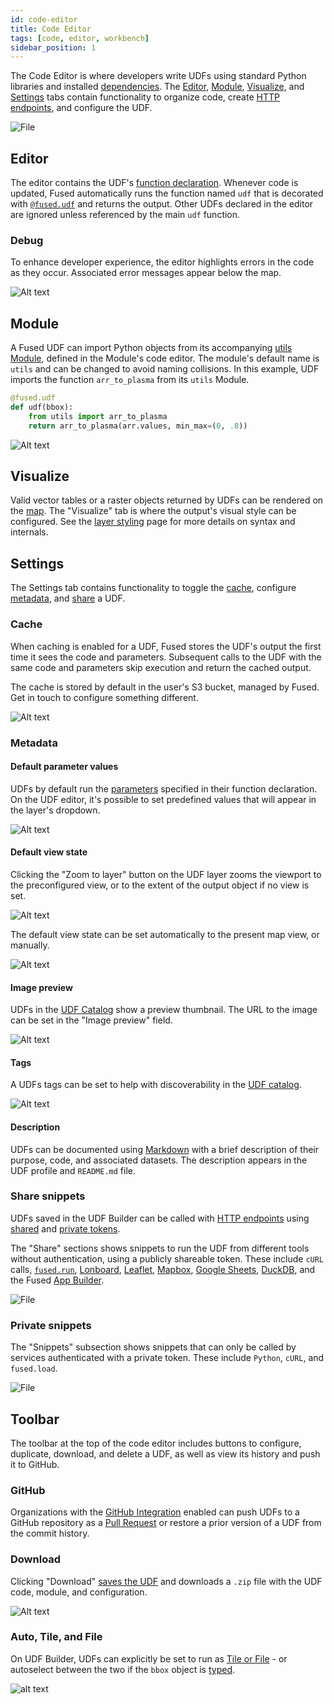 ```yaml
---
id: code-editor
title: Code Editor
tags: [code, editor, workbench]
sidebar_position: 1
---
```


The Code Editor is where developers write UDFs using standard Python libraries and installed [dependencies](/python-sdk/dependencies/). The [Editor](/workbench/udf-builder/code-editor/#editor), [Module](/workbench/udf-builder/code-editor/#module), [Visualize](/workbench/udf-builder/code-editor/#visualize), and [Settings](/workbench/udf-builder/code-editor/#settings) tabs contain functionality to organize code, create [HTTP endpoints](/core-concepts/run/#http-requests), and configure the UDF.




<div style={{textAlign: 'center'}}>
<img src={ImageDCVector} alt="File" style={{width: '100%'}} />
</div>



## Editor

The editor contains the UDF's [function declaration](/core-concepts/write/#function-declaration). Whenever code is updated, Fused automatically runs the function named `udf` that is decorated with [`@fused.udf`](/core-concepts/write/#fusedudf-decorator) and returns the output. Other UDFs declared in the editor are ignored unless referenced by the main `udf` function.

### Debug

To enhance developer experience, the editor highlights errors in the code as they occur. Associated error messages appear below the map.

![Alt text](https://fused-magic.s3.us-west-2.amazonaws.com/docs_assets/gifs/editor_error.gif)



## Module

A Fused UDF can import Python objects from its accompanying [utils Module](/core-concepts/write/#utils-module), defined in the Module's code editor. The module's default name is `utils` and can be changed to avoid naming collisions. In this example, UDF imports the function `arr_to_plasma` from its `utils` Module.

```python
@fused.udf
def udf(bbox):
    from utils import arr_to_plasma
    return arr_to_plasma(arr.values, min_max=(0, .8))
```

![Alt text](https://fused-magic.s3.us-west-2.amazonaws.com/docs_assets/image-33.png)



## Visualize

Valid vector tables or a raster objects returned by UDFs can be rendered on the [map](/workbench/udf-builder/map/). The "Visualize" tab is where the output's visual style can be configured. See the [layer styling](/workbench/udf-builder/styling/) page for more details on syntax and internals.

## Settings

The Settings tab contains functionality to toggle the [cache](/workbench/udf-builder/code-editor/#cache), configure [metadata](/workbench/udf-builder/code-editor/#metadata), and [share](/workbench/udf-builder/code-editor/#share-snippets) a UDF.

### Cache

When caching is enabled for a UDF, Fused stores the UDF's output the first time it sees the code and parameters. Subsequent calls to the UDF with the same code and parameters skip execution and return the cached output.

The cache is stored by default in the user's S3 bucket, managed by Fused. Get in touch to configure something different.

![Alt text](https://fused-magic.s3.us-west-2.amazonaws.com/docs_assets/image-28.png)

### Metadata


#### Default parameter values

UDFs by default run the [parameters](/core-concepts/write/#typed-parameters) specified in their function declaration. On the UDF editor, it's possible to set predefined values that will appear in the layer's dropdown.

![Alt text](https://fused-magic.s3.us-west-2.amazonaws.com/docs_assets/gifs/parameters.gif)

#### Default view state

Clicking the "Zoom to layer" button on the UDF layer zooms the viewport to the preconfigured view, or to the extent of the output object if no view is set.

![Alt text](https://fused-magic.s3.us-west-2.amazonaws.com/docs_assets/gifs/zoom_to_layer.gif)

The default view state can be set automatically to the present map view, or manually.

![Alt text](https://fused-magic.s3.us-west-2.amazonaws.com/docs_assets/default_view_state.png)



#### Image preview


UDFs in the [UDF Catalog](/workbench/udf-catalog/) show a preview thumbnail. The URL to the image can be set in the "Image preview" field.

![Alt text](https://fused-magic.s3.us-west-2.amazonaws.com/docs_assets/image-30.png)

#### Tags

A UDFs tags can be set to help with discoverability in the [UDF catalog](/workbench/udf-catalog/).

![Alt text](https://fused-magic.s3.us-west-2.amazonaws.com/docs_assets/image-31.png)

#### Description


UDFs can be documented using [Markdown](https://www.markdownguide.org/basic-syntax/) with a brief description of their purpose, code, and associated datasets. The description appears in the UDF profile and `README.md` file.



### Share snippets

UDFs saved in the UDF Builder can be called with [HTTP endpoints](/core-concepts/run/#http-requests) using [shared](/core-concepts/run/#shared-token) and [private tokens](/core-concepts/run/#private-token).

The "Share" sections shows snippets to run the UDF from different tools without authentication, using a publicly shareable token. These include `cURL` calls, [`fused.run`](/core-concepts/run/#fusedrun), [Lonboard](/user-guide/out/lonboard/), [Leaflet](/user-guide/out/leaflet/), [Mapbox](/user-guide/out/mapbox/), [Google Sheets](/user-guide/out/googlesheets/), [DuckDB](/user-guide/out/duckdb/), and the Fused [App Builder](/workbench/app-builder/).





<div style={{textAlign: 'center'}}>
<img src={ImageShare} alt="File" style={{width: '90%'}} />
</div>


### Private snippets

The "Snippets" subsection shows snippets that can only be called by services authenticated with a private token. These include `Python`, `cURL`, and `fused.load`.



<div style={{textAlign: 'center'}}>
<img src={ImageSnippets} alt="File" style={{width: '90%'}} />
</div>



## Toolbar

The toolbar at the top of the code editor includes buttons to configure, duplicate, download, and delete a UDF, as well as view its history and push it to GitHub.

### GitHub


Organizations with the [GitHub Integration](/core-concepts/content-management/git/#connect-your-github-repository) enabled can push UDFs to a GitHub repository as a [Pull Request](https://docs.github.com/en/pull-requests) or restore a prior version of a UDF from the commit history.


### Download

Clicking "Download" [saves the UDF](/core-concepts/write/#save-udfs) and downloads a `.zip` file with the UDF code, module, and configuration.

![Alt text](https://fused-magic.s3.us-west-2.amazonaws.com/docs_assets/image-34.png)

### Auto, Tile, and File

On UDF Builder, UDFs can explicitly be set to run as [Tile or File](/core-concepts/filetile/) - or autoselect between the two if the `bbox` object is [typed](/core-concepts/filetile/#bbox-object-types).

![alt text](@site/static/img/autofiletile.png)
